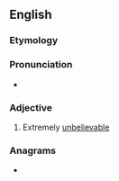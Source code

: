 {{also|unbefuckinglievable}}
==English==

===Etymology===
{{af|en|un-|-fucking-|believable}}

===Pronunciation===
* {{audio|en|En-au-unbe-fucking-lievable.ogg|Audio (AU)}}

===Adjective===
{{en-adj}}

# {{lb|en|slang|vulgar}} Extremely [[unbelievable]]

===Anagrams===
* {{anagrams|en|a=abbceeefgiikllnnuuv|unfuckingbelievable}}